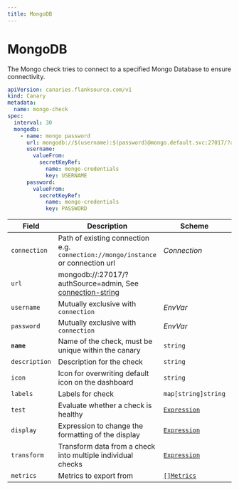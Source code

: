 ```yaml
---
title: MongoDB
---
```


# <Icon name="mongo" /> MongoDB

The Mongo check tries to connect to a specified Mongo Database to ensure connectivity.

```yaml
apiVersion: canaries.flanksource.com/v1
kind: Canary
metadata:
  name: mongo-check
spec:
  interval: 30
  mongodb:
    - name: mongo password
      url: mongodb://$(username):$(password)@mongo.default.svc:27017/?authSource=admin
      username:
        valueFrom:
          secretKeyRef:
            name: mongo-credentials
            key: USERNAME
      password:
        valueFrom:
          secretKeyRef:
            name: mongo-credentials
            key: PASSWORD

```

| Field | Description | Scheme | Required |
| ----- | ----------- | ------ | -------- |
| `connection` | Path of existing connection e.g. `connection://mongo/instance` or connection url <br /> <Commercial /> | <CommonLink to="connection" >*Connection*</CommonLink> | |
| `url` | mongodb://:27017/?authSource=admin, See [connection-string](https://docs.mongodb.com/manual/reference/connection-string/) |  | |
| `username` | <SkipOSS>Mutually exclusive with `connection`</SkipOSS>   | <CommonLink to="authentication">*EnvVar*</CommonLink> | |
| `password` | <SkipOSS>Mutually exclusive with `connection`</SkipOSS>   | <CommonLink to="authentication">*EnvVar*</CommonLink> | |
| **`name`**    | Name of the check, must be unique within the canary         | `string`                                     | Yes      |
| `description` | Description for the check                                   | `string`                                     |          |
| `icon`        | Icon for overwriting default icon on the dashboard          | `string`                                     |          |
| `labels`      | Labels for check                                            | `map[string]string`                          |          |
| `test`        | Evaluate whether a check is healthy                         | [`Expression`](../concepts/health-evaluation)  |          |
| `display`     | Expression to change the formatting of the display          | [`Expression`](../concepts/display-formatting) |          |
| `transform`   | Transform data from a check into multiple individual checks | [`Expression`](../concepts/transforms)          |          |
| `metrics`     | Metrics to export from                                      | [`[]Metrics`](../concepts/metrics-exporter)    |          |
